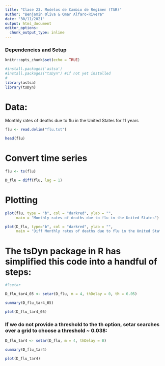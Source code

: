 ```yaml
---
title: "Clase 23. Modelos de Cambio de Regímen (TAR)"
author: "Benjamin Oliva & Omar Alfaro-Rivera"
date: "30/11/2021"
output: html_document
editor_options: 
  chunk_output_type: inline
---
```


### Dependencies and Setup
```r
knitr::opts_chunk$set(echo = TRUE)

#install.packages('astsa')
#install.packages("tsDyn") #if not yet installed
#
library(astsa)
library(tsDyn)

```

# Data:
Monthly rates of deaths due to flu in the United States for 11 years

```r

flu <- read.delim("flu.txt")

head(flu)

```

# Convert time series

```r

flu <- ts(flu)

D_flu = diff(flu, lag = 1)

```

# Plotting

```r

plot(flu, type = "b", col = "darkred", ylab = "", 
     main = "Monthly rates of deaths due to flu in the United States")

plot(D_flu, type="b", col = "darkred", ylab = "", 
     main = "Diff Monthly rates of deaths due to flu in the United States")

```

# The tsDyn package in R has simplified this code into a handful of steps:

```r

#?setar

D_flu_tar4_05 <- setar(D_flu, m = 4, thDelay = 0, th = 0.05) 

summary(D_flu_tar4_05) 

```

```r

plot(D_flu_tar4_05)

```

### If we do not provide a threshold to the th option, setar searches over a grid to choose a threshold ~ 0.038:

```r

D_flu_tar4 <- setar(D_flu, m = 4, thDelay = 0)

summary(D_flu_tar4)

plot(D_flu_tar4)

```
